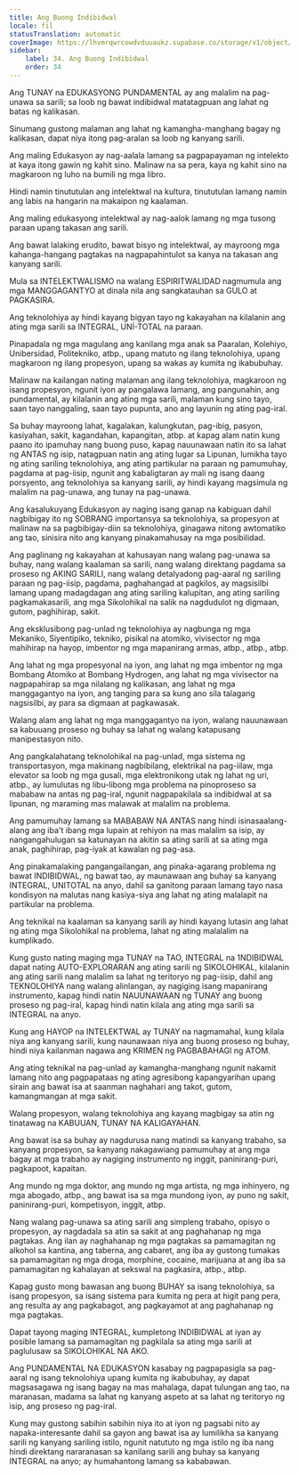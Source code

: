 ```yaml
---
title: Ang Buong Indibidwal
locale: fil
statusTranslation: automatic
coverImage: https://lhvmrqwrcowdvduuaukz.supabase.co/storage/v1/object/public/strapi-uploads/small_cover-educacion-fundamental.webp-2d51a7828a2b1309555be27f7e2a61a0.webp
sidebar:
    label: 34. Ang Buong Indibidwal
    order: 34
---
```

Ang TUNAY na EDUKASYONG PUNDAMENTAL ay ang malalim na pag-unawa sa sarili; sa loob ng bawat indibidwal matatagpuan ang lahat ng batas ng kalikasan.

Sinumang gustong malaman ang lahat ng kamangha-manghang bagay ng kalikasan, dapat niya itong pag-aralan sa loob ng kanyang sarili.

Ang maling Edukasyon ay nag-aalala lamang sa pagpapayaman ng intelekto at kaya itong gawin ng kahit sino. Malinaw na sa pera, kaya ng kahit sino na magkaroon ng luho na bumili ng mga libro.

Hindi namin tinututulan ang intelektwal na kultura, tinututulan lamang namin ang labis na hangarin na makaipon ng kaalaman.

Ang maling edukasyong intelektwal ay nag-aalok lamang ng mga tusong paraan upang takasan ang sarili.

Ang bawat lalaking erudito, bawat bisyo ng intelektwal, ay mayroong mga kahanga-hangang pagtakas na nagpapahintulot sa kanya na takasan ang kanyang sarili.

Mula sa INTELEKTWALISMO na walang ESPIRITWALIDAD nagmumula ang mga MANGGAGANTYO at dinala nila ang sangkatauhan sa GULO at PAGKASIRA.

Ang teknolohiya ay hindi kayang bigyan tayo ng kakayahan na kilalanin ang ating mga sarili sa INTEGRAL, UNÍ-TOTAL na paraan.

Pinapadala ng mga magulang ang kanilang mga anak sa Paaralan, Kolehiyo, Unibersidad, Politekniko, atbp., upang matuto ng ilang teknolohiya, upang magkaroon ng ilang propesyon, upang sa wakas ay kumita ng ikabubuhay.

Malinaw na kailangan nating malaman ang ilang teknolohiya, magkaroon ng isang propesyon, ngunit iyon ay pangalawa lamang, ang pangunahin, ang pundamental, ay kilalanin ang ating mga sarili, malaman kung sino tayo, saan tayo nanggaling, saan tayo pupunta, ano ang layunin ng ating pag-iral.

Sa buhay mayroong lahat, kagalakan, kalungkutan, pag-ibig, pasyon, kasiyahan, sakit, kagandahan, kapangitan, atbp. at kapag alam natin kung paano ito ipamuhay nang buong puso, kapag nauunawaan natin ito sa lahat ng ANTAS ng isip, natagpuan natin ang ating lugar sa Lipunan, lumikha tayo ng ating sariling teknolohiya, ang ating partikular na paraan ng pamumuhay, pagdama at pag-iisip, ngunit ang kabaligtaran ay mali ng isang daang porsyento, ang teknolohiya sa kanyang sarili, ay hindi kayang magsimula ng malalim na pag-unawa, ang tunay na pag-unawa.

Ang kasalukuyang Edukasyon ay naging isang ganap na kabiguan dahil nagbibigay ito ng SOBRANG importansya sa teknolohiya, sa propesyon at malinaw na sa pagbibigay-diin sa teknolohiya, ginagawa nitong awtomatiko ang tao, sinisira nito ang kanyang pinakamahusay na mga posibilidad.

Ang paglinang ng kakayahan at kahusayan nang walang pag-unawa sa buhay, nang walang kaalaman sa sarili, nang walang direktang pagdama sa proseso ng AKING SARILI, nang walang detalyadong pag-aaral ng sariling paraan ng pag-iisip, pagdama, paghahangad at pagkilos, ay magsisilbi lamang upang madagdagan ang ating sariling kalupitan, ang ating sariling pagkamakasarili, ang mga Sikolohikal na salik na nagdudulot ng digmaan, gutom, paghihirap, sakit.

Ang eksklusibong pag-unlad ng teknolohiya ay nagbunga ng mga Mekaniko, Siyentipiko, tekniko, pisikal na atomiko, vivisector ng mga mahihirap na hayop, imbentor ng mga mapanirang armas, atbp., atbp., atbp.

Ang lahat ng mga propesyonal na iyon, ang lahat ng mga imbentor ng mga Bombang Atomiko at Bombang Hydrogen, ang lahat ng mga vivisector na nagpapahirap sa mga nilalang ng kalikasan, ang lahat ng mga manggagantyo na iyon, ang tanging para sa kung ano sila talagang nagsisilbi, ay para sa digmaan at pagkawasak.

Walang alam ang lahat ng mga manggagantyo na iyon, walang nauunawaan sa kabuuang proseso ng buhay sa lahat ng walang katapusang manipestasyon nito.

Ang pangkalahatang teknolohikal na pag-unlad, mga sistema ng transportasyon, mga makinang nagbibilang, elektrikal na pag-iilaw, mga elevator sa loob ng mga gusali, mga elektronikong utak ng lahat ng uri, atbp., ay lumulutas ng libu-libong mga problema na pinoproseso sa mababaw na antas ng pag-iral, ngunit nagpapakilala sa indibidwal at sa lipunan, ng maraming mas malawak at malalim na problema.

Ang pamumuhay lamang sa MABABAW NA ANTAS nang hindi isinasaalang-alang ang iba't ibang mga lupain at rehiyon na mas malalim sa isip, ay nangangahulugan sa katunayan na akitin sa ating sarili at sa ating mga anak, paghihirap, pag-iyak at kawalan ng pag-asa.

Ang pinakamalaking pangangailangan, ang pinaka-agarang problema ng bawat INDIBIDWAL, ng bawat tao, ay maunawaan ang buhay sa kanyang INTEGRAL, UNITOTAL na anyo, dahil sa ganitong paraan lamang tayo nasa kondisyon na malutas nang kasiya-siya ang lahat ng ating malalapit na partikular na problema.

Ang teknikal na kaalaman sa kanyang sarili ay hindi kayang lutasin ang lahat ng ating mga Sikolohikal na problema, lahat ng ating malalalim na kumplikado.

Kung gusto nating maging mga TUNAY na TAO, INTEGRAL na 1NDIBIDWAL dapat nating AUTO-EXPLORARAN ang ating sarili ng SIKOLOHIKAL, kilalanin ang ating sarili nang malalim sa lahat ng teritoryo ng pag-iisip, dahil ang TEKNOLOHIYA nang walang alinlangan, ay nagiging isang mapanirang instrumento, kapag hindi natin NAUUNAWAAN ng TUNAY ang buong proseso ng pag-iral, kapag hindi natin kilala ang ating mga sarili sa INTEGRAL na anyo.

Kung ang HAYOP na INTELEKTWAL ay TUNAY na nagmamahal, kung kilala niya ang kanyang sarili, kung naunawaan niya ang buong proseso ng buhay, hindi niya kailanman nagawa ang KRIMEN ng PAGBABAHAGI ng ATOM.

Ang ating teknikal na pag-unlad ay kamangha-manghang ngunit nakamit lamang nito ang pagpapataas ng ating agresibong kapangyarihan upang sirain ang bawat isa at saanman naghahari ang takot, gutom, kamangmangan at mga sakit.

Walang propesyon, walang teknolohiya ang kayang magbigay sa atin ng tinatawag na KABUUAN, TUNAY NA KALIGAYAHAN.

Ang bawat isa sa buhay ay nagdurusa nang matindi sa kanyang trabaho, sa kanyang propesyon, sa kanyang nakagawiang pamumuhay at ang mga bagay at mga trabaho ay nagiging instrumento ng inggit, paninirang-puri, pagkapoot, kapaitan.

Ang mundo ng mga doktor, ang mundo ng mga artista, ng mga inhinyero, ng mga abogado, atbp., ang bawat isa sa mga mundong iyon, ay puno ng sakit, paninirang-puri, kompetisyon, inggit, atbp.

Nang walang pag-unawa sa ating sarili ang simpleng trabaho, opisyo o propesyon, ay nagdadala sa atin sa sakit at ang paghahanap ng mga pagtakas. Ang ilan ay naghahanap ng mga pagtakas sa pamamagitan ng alkohol sa kantina, ang taberna, ang cabaret, ang iba ay gustong tumakas sa pamamagitan ng mga droga, morphine, cocaine, marijuana at ang iba sa pamamagitan ng kahalayan at sekswal na pagkasira, atbp., atbp.

Kapag gusto mong bawasan ang buong BUHAY sa isang teknolohiya, sa isang propesyon, sa isang sistema para kumita ng pera at higit pang pera, ang resulta ay ang pagkabagot, ang pagkayamot at ang paghahanap ng mga pagtakas.

Dapat tayong maging INTEGRAL, kumpletong INDIBIDWAL at iyan ay posible lamang sa pamamagitan ng pagkilala sa ating mga sarili at paglulusaw sa SIKOLOHIKAL NA AKO.

Ang PUNDAMENTAL NA EDUKASYON kasabay ng pagpapasigla sa pag-aaral ng isang teknolohiya upang kumita ng ikabubuhay, ay dapat magsasagawa ng isang bagay na mas mahalaga, dapat tulungan ang tao, na maranasan, madama sa lahat ng kanyang aspeto at sa lahat ng teritoryo ng isip, ang proseso ng pag-iral.

Kung may gustong sabihin sabihin niya ito at iyon ng pagsabi nito ay napaka-interesante dahil sa gayon ang bawat isa ay lumilikha sa kanyang sarili ng kanyang sariling istilo, ngunit natututo ng mga istilo ng iba nang hindi direktang nararanasan sa kanilang sarili ang buhay sa kanyang INTEGRAL na anyo; ay humahantong lamang sa kababawan.

